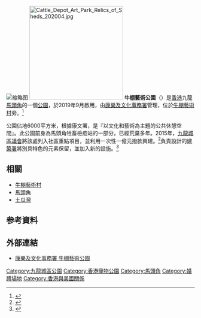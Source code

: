 [[File:Cattle_Depot_Art_Park_202004.jpg|缩略图]]
[[File:Cattle_Depot_Art_Park_Relics_of_Sheds_202004.jpg|250px]]
'''牛棚藝術公園'''（{{lang-en|''Cattle Depot Art Park''}}）是[[香港|香港]]九龍[[馬頭角|馬頭角]]的一個[[公園|公園]]，於2019年9月啟用，由[[康樂及文化事務署|康樂及文化事務署]]管理，位於[[牛棚藝術村|牛棚藝術村]]旁。<ref>{{Cite web|title=康樂及文化事務署 - 牛棚藝術公園 - 簡介|url=https://www.lcsd.gov.hk/tc/parks/cdap/index.html#|accessdate=2021-03-06|work=www.lcsd.gov.hk|archive-date=2019-10-21|archive-url=https://web.archive.org/web/20191021013003/https://www.lcsd.gov.hk/tc/parks/cdap/index.html|dead-url=no}}</ref>

公園佔地6000平方米，根據康文署，是『以文化和藝術為主題的公共休憩空間』。此公園前身為馬頭角牲畜檢疫站的一部分，已經荒棄多年。2015年，[[九龍城區議會|九龍城區議會]]將該處列入社區重點項目，並利用一次性一億元撥款興建。<ref>{{cite news |title=牛棚公園展「藝」力 放手開拓更多可能 |url=https://ol.mingpao.com/ldy/cultureleisure/culture/20190913/1568313733112/%E7%89%9B%E6%A3%9A%E5%85%AC%E5%9C%92%E5%B1%95%E3%80%8C%E8%97%9D%E3%80%8D%E5%8A%9B-%E6%94%BE%E6%89%8B%E9%96%8B%E6%8B%93%E6%9B%B4%E5%A4%9A%E5%8F%AF%E8%83%BD |accessdate=2021-03-21 |work=明報 |date=2019-09-13 |archive-date=2020-09-30 |archive-url=https://web.archive.org/web/20200930025311/https://ol.mingpao.com/ldy/cultureleisure/culture/20190913/1568313733112/%E7%89%9B%E6%A3%9A%E5%85%AC%E5%9C%92%E5%B1%95%E3%80%8C%E8%97%9D%E3%80%8D%E5%8A%9B-%E6%94%BE%E6%89%8B%E9%96%8B%E6%8B%93%E6%9B%B4%E5%A4%9A%E5%8F%AF%E8%83%BD |dead-url=no }}</ref>負責設計的[[建築署|建築署]]將別具特色的元素保留，並加入新的設施。<ref>{{cite news |title=九龍城活化牛棚用地建藝術公園 |url=https://www.singtaousa.com/la/13-%E9%A6%99%E6%B8%AF/2491366-%E4%B9%9D%E9%BE%8D%E5%9F%8E%E6%B4%BB%E5%8C%96%E7%89%9B%E6%A3%9A%E7%94%A8%E5%9C%B0%E5%BB%BA%E8%97%9D%E8%A1%93%E5%85%AC%E5%9C%92/?fromG=1 |accessdate=2021-03-21 |work=星島日報 |date=2019-09-09}}</ref>

== 相關 ==
* [[牛棚藝術村|牛棚藝術村]]
* [[馬頭角|馬頭角]]
* [[土瓜灣|土瓜灣]]

==参考資料==
<references />

== 外部連結 ==
* [https://www.lcsd.gov.hk/tc/parks/cdap/index.html# 康樂及文化事務署 牛棚藝術公園] {{Wayback|url=https://www.lcsd.gov.hk/tc/parks/cdap/index.html |date=20191021013003 }} 

{{commonscat|Cattle Depot Art Park}}

{{香港公園}}

[[Category:九龍城區公園|Category:九龍城區公園]]
[[Category:香港寵物公園|Category:香港寵物公園]]
[[Category:馬頭角|Category:馬頭角]]
[[Category:婚禮場地|Category:婚禮場地]]
[[Category:香港與美國關係|Category:香港與美國關係]]